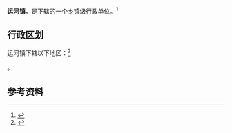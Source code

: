 {{中国乡级行政区|32/09/21/107/000}}

'''运河镇'''，是{{PRC admin/fullname|32/09/21/107/000|3}}下辖的一个[[乡镇|乡镇]]级行政单位。<ref>{{PRC admin/ref sgc|{{PRC admin/parent|32/09/21/107/000}}}}</ref>

== 行政区划 ==

运河镇下辖以下地区：<ref>{{PRC admin/ref sgc|32/09/21/107/000}}</ref>

{{PRC admin/children|32/09/21/107/000}}。

== 参考资料 ==

{{reflist}}

{{行政区划小作品}}
{{PRC admin/navcat|32/09/21/107/000}}
